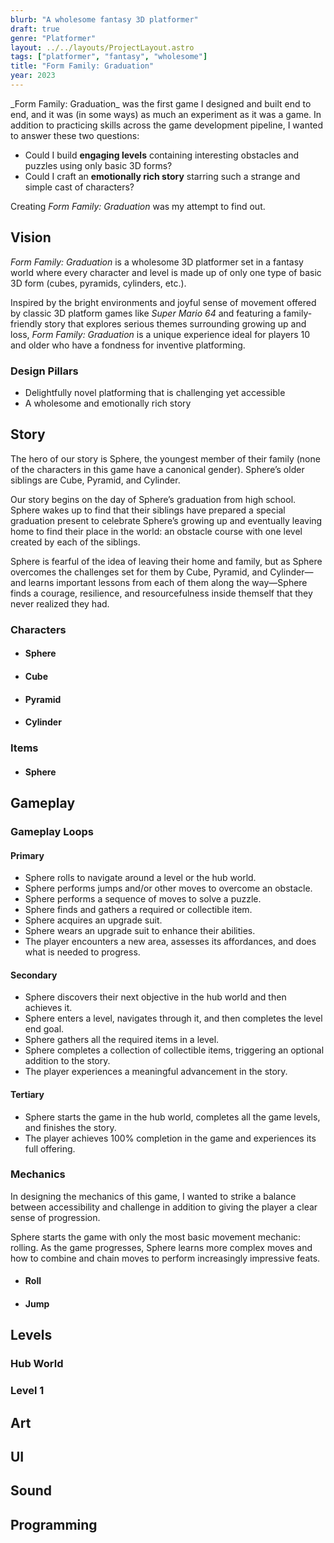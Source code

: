 ```yaml
---
blurb: "A wholesome fantasy 3D platformer"
draft: true
genre: "Platformer"
layout: ../../layouts/ProjectLayout.astro
tags: ["platformer", "fantasy", "wholesome"]
title: "Form Family: Graduation"
year: 2023
---
```


<div class="flexbox-vertical note">
_Form Family: Graduation_ was the first game I designed and built end to end,
and it was (in some ways) as much an experiment as it was a game.
In addition to practicing skills across the game development pipeline, I wanted to answer these two questions:

- Could I build **engaging levels** containing interesting obstacles and puzzles using only basic 3D forms?
- Could I craft an **emotionally rich story** starring such a strange and simple cast of characters?

Creating _Form Family: Graduation_ was my attempt to find out.
</div>

## Vision

_Form Family: Graduation_ is a wholesome 3D platformer set in a fantasy world where
every character and level is made up of only one type of basic 3D form (cubes, pyramids, cylinders, etc.).

Inspired by the bright environments and joyful sense of movement
offered by classic 3D platform games like _Super Mario 64_
and featuring a family-friendly story that explores serious themes surrounding growing up and loss,
_Form Family: Graduation_ is a unique experience ideal for players 10 and older
who have a fondness for inventive platforming.

### Design Pillars

- Delightfully novel platforming that is challenging yet accessible
- A wholesome and emotionally rich story

## Story

The hero of our story is Sphere, the youngest member of their family
(none of the characters in this game have a canonical gender).
Sphere’s older siblings are Cube, Pyramid, and Cylinder.

Our story begins on the day of Sphere’s graduation from high school.
Sphere wakes up to find that their siblings have prepared a special graduation present
to celebrate Sphere’s growing up and eventually leaving home to find their place in the world:
an obstacle course with one level created by each of the siblings.

Sphere is fearful of the idea of leaving their home and family,
but as Sphere overcomes the challenges set for them by Cube, Pyramid, and Cylinder—and
learns important lessons from each of them along the way—Sphere
finds a courage, resilience, and resourcefulness inside themself that they never realized they had.

### Characters

<ul class="list-without-bullets tile-list tile-list-medium">
  <li class="flexbox-vertical">
   <h4>Sphere</h4>

   <div class="image placeholder-image" />
  </li>

  <li class="flexbox-vertical">
    <h4>Cube</h4>
  </li>

  <li class="flexbox-vertical">
    <h4>Pyramid</h4>
  </li>

  <li class="flexbox-vertical">
    <h4>Cylinder</h4>
  </li>
</ul>

### Items

<ul class="list-without-bullets tile-list tile-list-medium">
  <li class="flexbox-vertical">
   <h4>Sphere</h4>

   <div class="image placeholder-image" />
  </li>
</ul>

## Gameplay

### Gameplay Loops

#### Primary

- Sphere rolls to navigate around a level or the hub world.
- Sphere performs jumps and/or other moves to overcome an obstacle.
- Sphere performs a sequence of moves to solve a puzzle.
- Sphere finds and gathers a required or collectible item.
- Sphere acquires an upgrade suit.
- Sphere wears an upgrade suit to enhance their abilities.
- The player encounters a new area, assesses its affordances, and does what is needed to progress.

#### Secondary

- Sphere discovers their next objective in the hub world and then achieves it.
- Sphere enters a level, navigates through it, and then completes the level end goal.
- Sphere gathers all the required items in a level.
- Sphere completes a collection of collectible items, triggering an optional addition to the story.
- The player experiences a meaningful advancement in the story.

#### Tertiary

- Sphere starts the game in the hub world, completes all the game levels, and finishes the story.
- The player achieves 100% completion in the game and experiences its full offering.

### Mechanics

<div class="flexbox-vertical note">
 <p>In designing the mechanics of this game, I wanted to strike a balance between accessibility and challenge
 in addition to giving the player a clear sense of progression.</p>

 <p>Sphere starts the game with only the most basic movement mechanic: rolling.
 As the game progresses, Sphere learns more complex moves and how to combine and chain moves
 to perform increasingly impressive feats.</p>
</div>

<ul class="list-without-bullets tile-list tile-list-small">
  <li class="flexbox-vertical">
   <h4>Roll</h4>

   <div class="image placeholder-image" />
  </li>

   <li class="flexbox-vertical">
    <h4>Jump</h4>
  </li>
</ul>

## Levels

### Hub World

### Level 1

## Art

## UI

## Sound

## Programming
